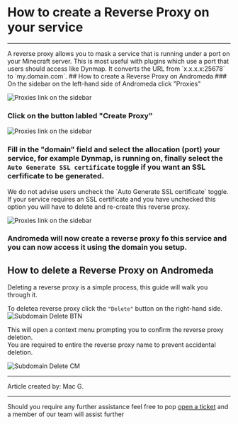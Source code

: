 
# How to create a Reverse Proxy on your service
***
<Callout type="info" emoji=" " >
  A reverse proxy allows you to mask a service that is running under a port on your Minecraft server. This is most useful with plugins which use a port that users should access like Dynmap. It converts the URL from  `x.x.x.x:25678` to `my.domain.com`.
</Callout>
## How to create a Reverse Proxy on Andromeda
<Steps>
###  On the sidebar on the left-hand side of Andromeda click "Proxies"

![Proxies link on the sidebar](../assets/proxies-SB.png)

###  Click on the button labled "Create Proxy"

![Proxies link on the sidebar](../assets/proxies-cb.png)

###  Fill in the "domain" field and select the allocation (port) your service, for example Dynmap, is running on, finally select the `Auto Generate SSL certificate` toggle if you want an SSL cerfificate to be generated.
<Callout type="warning" emoji=" " >
  We do not advise users uncheck the `Auto Generate SSL certificate` toggle. If your service requires an SSL certificate and you have unchecked this option you will have to delete and re-create this reverse proxy.
</Callout>

![Proxies link on the sidebar](../assets/proxies-cm.png)

###  Andromeda will now create a reverse proxy fo this service and you can now access it using the domain you setup.
</Steps>

## How to delete a Reverse Proxy on Andromeda

Deleting a reverse proxy is a simple process, this guide will walk you through it.

To deletea reverse proxy click the `"Delete"` button on the right-hand side.
![Subdomain Delete BTN](../assets/subdomain-lvd.png)

This will open a context menu prompting you to confirm the reverse proxy deletion.<br/> You are required to entire the reverse proxy name to prevent accidental deletion.

![Subdomain Delete CM](../assets/subdomain-dcm.png)


***

Article created by: Mac G.

***

Should you require any further assistance feel free to pop [open a ticket](https://billing.plutonode.com/submitticket.php) and a member of our team will assist further
